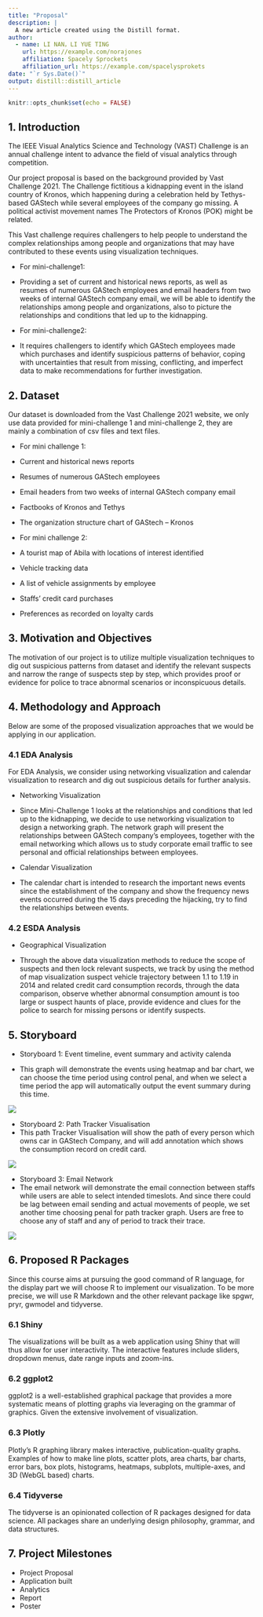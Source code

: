 ```yaml
---
title: "Proposal"
description: |
  A new article created using the Distill format.
author:
  - name: LI NAN，LI YUE TING 
    url: https://example.com/norajones
    affiliation: Spacely Sprockets
    affiliation_url: https://example.com/spacelysprokets
date: "`r Sys.Date()`"
output: distill::distill_article
---
```


```r
knitr::opts_chunk$set(echo = FALSE)
```
## 1. Introduction

The IEEE Visual Analytics Science and Technology (VAST) Challenge is an annual challenge intent to advance the field of visual analytics through competition.

Our project proposal is based on the background provided by Vast Challenge 2021. The Challenge fictitious a kidnapping event in the island country of Kronos, which happening during a celebration held by Tethys-based GAStech while several employees of the company go missing. A political activist movement names The Protectors of Kronos (POK) might be related. 

This Vast challenge requires challengers to help people to understand the complex relationships among people and organizations that may have contributed to these events using visualization techniques. 

* For mini-challenge1:   

 * Providing a set of current and historical news reports, as well as resumes of numerous GAStech employees and email headers from two weeks of internal GAStech company email, we will be able to identify the relationships among people and organizations, also to picture the relationships and conditions that led up to the kidnapping. 

* For mini-challenge2:  

 * It requires challengers to identify which GAStech employees made which purchases and identify suspicious patterns of behavior, coping with uncertainties that result from missing, conflicting, and imperfect data to make recommendations for further investigation.  

## 2. Dataset 

Our dataset is downloaded from the Vast Challenge 2021 website, we only use data provided for mini-challenge 1 and mini-challenge 2, they are mainly a combination of csv files and text files. 

* For mini challenge 1: 

 * Current and historical news reports  

 * Resumes of numerous GAStech employees  

 * Email headers from two weeks of internal GAStech company email 

 * Factbooks of Kronos and Tethys  

 * The organization structure chart of GAStech – Kronos 


* For mini challenge 2: 
 
 * A tourist map of Abila with locations of interest identified  

 * Vehicle tracking data 

 * A list of vehicle assignments by employee  

 * Staffs’ credit card purchases  

 * Preferences as recorded on loyalty cards 


## 3. Motivation and Objectives 
The motivation of our project is to utilize multiple visualization techniques to dig out suspicious patterns from dataset and identify the relevant suspects and narrow the range of suspects step by step, which provides proof or evidence for police to trace abnormal scenarios or inconspicuous details. 

## 4. Methodology and Approach 
Below are some of the proposed visualization approaches that we would be applying in our application. 

### 4.1 EDA Analysis 

For EDA Analysis, we consider using networking visualization and calendar visualization to research and dig out suspicious details for further analysis. 

* Networking Visualization 

 * Since Mini-Challenge 1 looks at the relationships and conditions that led up to the kidnapping, we decide to use networking visualization to design a networking graph. The network graph will present the relationships between GAStech company’s employees, together with the email networking which allows us to study corporate email traffic to see personal and official relationships between employees. 

* Calendar Visualization 

 * The calendar chart is intended to research the important news events since the establishment of the company and show the frequency news events occurred during the 15 days preceding the hijacking, try to find the relationships between events. 

### 4.2 ESDA Analysis 

* Geographical Visualization 

 * Through the above data visualization methods to reduce the scope of suspects and then lock relevant suspects, we track by using the method of map visualization suspect vehicle trajectory between 1.1 to 1.19 in 2014 and related credit card consumption records, through the data comparison, observe whether abnormal consumption amount is too large or suspect haunts of place, provide evidence and clues for the police to search for missing persons or identify suspects. 

## 5. Storyboard 

* Storyboard 1: Event timeline, event summary and activity calenda 

 * This graph will demonstrate the events using heatmap and bar chart, we can choose the time period using control penal, and when we select a time period the app will automatically output the event summary during this time. 

![](image\pro1.png)

* Storyboard 2: Path Tracker Visualisation
 * This path Tracker Visualisation will show the path of every person which owns car in GAStech Company, and will add annotation which shows the consumption record on credit card.
 
![](image\pro2.png)

* Storyboard 3: Email Network
 * The email network will demonstrate the email connection between staffs while users are able to select intended timeslots. And since there could be lag between email sending and actual movements of people, we set another time choosing penal for path tracker graph. Users are free to choose any of staff and any of period to track their trace.

![](image\pro3.png)

## 6. Proposed R Packages
Since this course aims at pursuing the good command of R language, for the display part we will choose R to implement our visualization. To be more precise, we will use R Markdown and the other relevant package like spgwr, pryr, gwmodel and tidyverse.

### 6.1	Shiny
The visualizations will be built as a web application using Shiny that will thus allow for user interactivity. The interactive features include sliders, dropdown menus, date range inputs and zoom-ins.

### 6.2	ggplot2
ggplot2 is a well-established graphical package that provides a more systematic means of plotting graphs via leveraging on the grammar of graphics. Given the extensive involvement of visualization.

### 6.3 Plotly
Plotly's R graphing library makes interactive, publication-quality graphs. Examples of how to make line plots, scatter plots, area charts, bar charts, error bars, box plots, histograms, heatmaps, subplots, multiple-axes, and 3D (WebGL based) charts.

### 6.4 Tidyverse
The tidyverse is an opinionated collection of R packages designed for data science. All packages share an underlying design philosophy, grammar, and data structures.

## 7.	Project Milestones 
* Project Proposal
* Application built 
* Analytics 
* Report 
* Poster 



